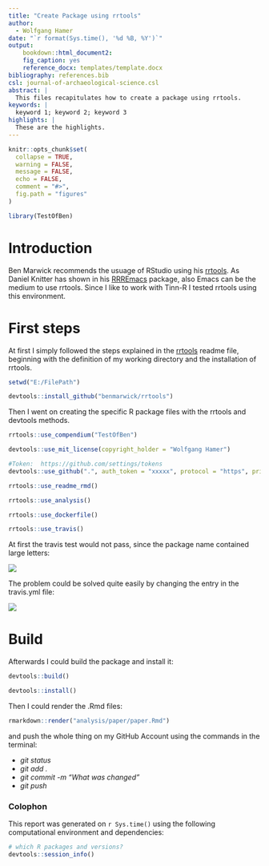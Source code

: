 ```yaml
---
title: "Create Package using rrtools"
author:
  - Wolfgang Hamer
date: "`r format(Sys.time(), '%d %B, %Y')`"
output: 
    bookdown::html_document2:
    fig_caption: yes
    reference_docx: templates/template.docx
bibliography: references.bib
csl: journal-of-archaeological-science.csl
abstract: |
  This files recapitulates how to create a package using rrtools.
keywords: |
  keyword 1; keyword 2; keyword 3
highlights: |
  These are the highlights. 
---
```



<!-- This is the format for text comments that will be ignored during renderings. Do not put R code in these comments because it will not be ignored. -->

```r
knitr::opts_chunk$set(
  collapse = TRUE,
  warning = FALSE,
  message = FALSE,
  echo = FALSE,
  comment = "#>",
  fig.path = "figures"
)

library(TestOfBen)
```

# Introduction

Ben Marwick recommends the usuage of RStudio using his [rrtools](https://github.com/benmarwick/rrtools). As Daniel Knitter has shown in his [RRREmacs](http://htmlpreview.github.io/?https://github.com/dakni/EmacsEssay/blob/master/analysis/paper/paper.html) package, also Emacs can be the medium to use rrtools. Since I like to work with Tinn-R I tested rrtools using this environment.   


# First steps
At first I simply followed the steps explained in the [rrtools](https://github.com/benmarwick/rrtools) readme file, beginning with the definition of my working directory and the installation of rrtools.


```r
setwd("E:/FilePath")

devtools::install_github("benmarwick/rrtools")

```

Then I went on creating the specific R package files with the rrtools and devtools methods. 

```r

rrtools::use_compendium("TestOfBen")

devtools::use_mit_license(copyright_holder = "Wolfgang Hamer")

#Token:  https://github.com/settings/tokens
devtools::use_github(".", auth_token = "xxxxx", protocol = "https", private = FALSE)

rrtools::use_readme_rmd()

rrtools::use_analysis()

rrtools::use_dockerfile()

rrtools::use_travis()
```

At first the travis test would not pass, since the package name contained large letters:

![](../figures/lowercase.PNG) 

The problem could be solved quite easily by changing the entry in the travis.yml file:

![](../figures/smallletters.PNG) 
 

# Build

Afterwards I could build the package and install it:

```r
devtools::build()

devtools::install()
```

Then I could render the .Rmd files:

```r
rmarkdown::render("analysis/paper/paper.Rmd") 
```
and push the whole thing on my GitHub Account using the commands in the terminal:

- _git status_
- _git add ._
- _git commit -m "What was changed"_
- _git push_

### Colophon

This report was generated on `r Sys.time()` using the following computational environment and dependencies: 

```r
# which R packages and versions?
devtools::session_info()
```


